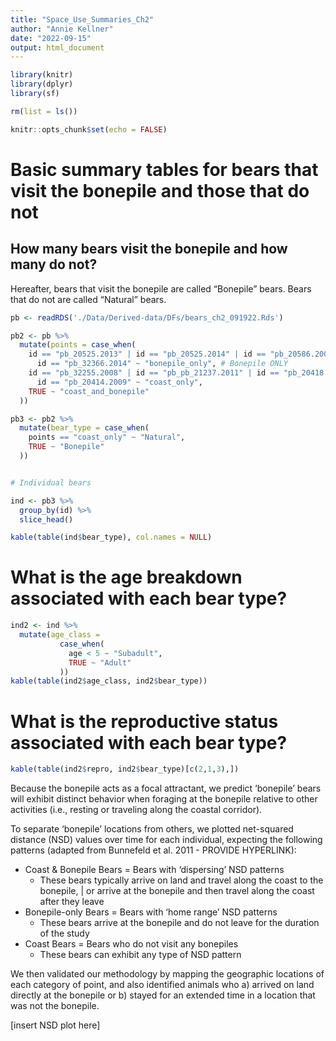 ```yaml
---
title: "Space_Use_Summaries_Ch2"
author: "Annie Kellner"
date: "2022-09-15"
output: html_document
---
```


```r

library(knitr)
library(dplyr)
library(sf)

rm(list = ls())

knitr::opts_chunk$set(echo = FALSE)

```

# Basic summary tables for bears that visit the bonepile and those that do not

## How many bears visit the bonepile and how many do not?

Hereafter, bears that visit the bonepile are called "Bonepile" bears. Bears that do not are called "Natural" bears. 


```r

pb <- readRDS('./Data/Derived-data/DFs/bears_ch2_091922.Rds')

pb2 <- pb %>%
  mutate(points = case_when(
    id == "pb_20525.2013" | id == "pb_20525.2014" | id == "pb_20586.2008" | 
      id == "pb_32366.2014" ~ "bonepile_only", # Bonepile ONLY
    id == "pb_32255.2008" | id == "pb_pb_21237.2011" | id == "pb_20418.2005" | 
      id == "pb_20414.2009" ~ "coast_only",
    TRUE ~ "coast_and_bonepile"
  ))

pb3 <- pb2 %>%
  mutate(bear_type = case_when(
    points == "coast_only" ~ "Natural",
    TRUE ~ "Bonepile"
  ))


# Individual bears

ind <- pb3 %>%
  group_by(id) %>%
  slice_head() 

kable(table(ind$bear_type), col.names = NULL)

```

# What is the age breakdown associated with each bear type?

```r

ind2 <- ind %>%
  mutate(age_class = 
           case_when(
             age < 5 ~ "Subadult",
             TRUE ~ "Adult"
           ))
kable(table(ind2$age_class, ind2$bear_type))

```

# What is the reproductive status associated with each bear type?

```r

kable(table(ind2$repro, ind2$bear_type)[c(2,1,3),])

```

Because the bonepile acts as a focal attractant, we predict 'bonepile' bears will exhibit distinct behavior when foraging at the bonepile relative to other activities (i.e., resting or traveling along the coastal corridor). 

To separate 'bonepile' locations from others, we plotted net-squared distance (NSD) values over time for each individual, expecting the following patterns (adapted from Bunnefeld et al. 2011 - PROVIDE HYPERLINK): 

  * Coast & Bonepile Bears = Bears with 'dispersing' NSD patterns
    + These bears typically arrive on land and travel along the coast to the bonepile,
    | or arrive at the bonepile and then travel along the coast after they leave
    
  * Bonepile-only Bears = Bears with 'home range' NSD patterns
    + These bears arrive at the bonepile and do not leave for the duration of the study
    
  * Coast Bears = Bears who do not visit any bonepiles
    + These bears can exhibit any type of NSD pattern

We then validated our methodology by mapping the geographic locations of each category of point, and also identified animals who a) arrived on land directly at the bonepile or b) stayed for an extended time in a location that was not the bonepile. 

[insert NSD plot here]







